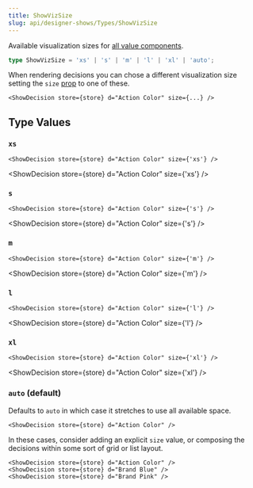 ```yaml
---
title: ShowVizSize
slug: api/designer-shows/Types/ShowVizSize
---
```





Available visualization sizes for [all value components](/components/Astro/Composable/Values).

```ts
type ShowVizSize = 'xs' | 's' | 'm' | 'l' | 'xl' | 'auto';
```

When rendering decisions you can chose a different visualization size
setting the `size` [prop](/components/Astro/Props#valueprops) to one of these.

```mdx
<ShowDecision store={store} d="Action Color" size={...} />
```

## Type Values

### `xs`

```mdx
<ShowDecision store={store} d="Action Color" size={'xs'} />
```

<ShowDecision store={store} d="Action Color" size={'xs'} />

### `s`

```mdx
<ShowDecision store={store} d="Action Color" size={'s'} />
```

<ShowDecision store={store} d="Action Color" size={'s'} />

### `m`

```mdx
<ShowDecision store={store} d="Action Color" size={'m'} />
```

<ShowDecision store={store} d="Action Color" size={'m'} />

### `l`

```mdx
<ShowDecision store={store} d="Action Color" size={'l'} />
```

<ShowDecision store={store} d="Action Color" size={'l'} />

### `xl`

```mdx
<ShowDecision store={store} d="Action Color" size={'xl'} />
```

<ShowDecision store={store} d="Action Color" size={'xl'} />

### `auto` (default)

Defaults to `auto` in which case it stretches to use all available space.

```mdx
<ShowDecision store={store} d="Action Color" />
```

<ShowDecision store={store} d="Action Color" />

In these cases, consider adding an explicit `size` value, or composing the decisions within
some sort of grid or list layout.

```mdx
<ShowDecision store={store} d="Action Color" />
<ShowDecision store={store} d="Brand Blue" />
<ShowDecision store={store} d="Brand Pink" />
```

<LayoutFlex>
    <ShowDecision store={store} d="Action Color" />
    <ShowDecision store={store} d="Brand Blue" />
    <ShowDecision store={store} d="Brand Pink" />
</LayoutFlex>
